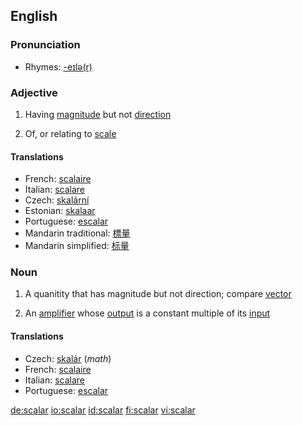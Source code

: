 ==English==

===Pronunciation===
*Rhymes: [[Rhymes:English:-eɪlə(r)|-eɪlə(r)]]

===Adjective===
{{en-adj|-}}

# {{mathematics}} Having [[magnitude]] but not [[direction]]
# Of, or relating to [[scale]]

====Translations====

*French: [[scalaire]]
*Italian: [[scalare]]
*Czech: [[skalární]] {{m}}
*Estonian: [[skalaar]]
*Portuguese: [[escalar]]
*Mandarin traditional: [[標量]]
*Mandarin simplified: [[标量]]

===Noun===
{{wikipedia}}
{{en-noun}}

# {{mathematics}} A quanitity that has magnitude but not direction; compare [[vector]]
# {{electronics}} An [[amplifier]] whose [[output]] is a constant multiple of its [[input]]

====Translations====
* Czech: [[skalár]] {{m}} (''math'')
*French: [[scalaire]] {{m}}
*Italian: [[scalare]] {{m}}
*Portuguese: [[escalar]] {{m}}


[[de:scalar]]
[[io:scalar]]
[[id:scalar]]
[[fi:scalar]]
[[vi:scalar]]